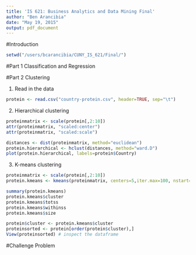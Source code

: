 ```yaml
---
title: 'IS 621: Business Analytics and Data Mining Final'
author: "Ben Arancibia"
date: "May 19, 2015"
output: pdf_document
---
```


#Introduction
```r
setwd("/users/bcarancibia/CUNY_IS_621/Final/")
```

#Part 1 Classification and Regression


#Part 2 Clustering

1. Read in the data
```r
protein <- read.csv("country-protein.csv", header=TRUE, sep="\t")
```

2. Hierarchical clustering
```r

proteinmatrix <- scale(protein[,2:10])
attr(proteinmatrix, "scaled:center")
attr(proteinmatrix, "scaled:scale")

```


```r
distances <- dist(proteinmatrix, method="euclidean")
protein.hierarchical <- hclust(distances, method="ward.D")
plot(protein.hierarchical, labels=protein$Country)
```


3. K-means clustering

```r
proteinmatrix <- scale(protein[,2:10])
protein.kmeans <- kmeans(proteinmatrix, centers=5,iter.max=100, nstart=100)
```

```r
summary(protein.kmeans)
protein.kmeans$cluster
protein.kmeans$totss
protein.kmeans$withinss
protein.kmeans$size
```

```r
protein$cluster <- protein.kmeans$cluster
proteinsorted <- protein[order(protein$cluster),]
View(proteinsorted) # inspect the dataframe
```

#Challenge Problem